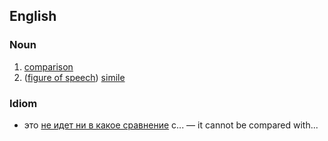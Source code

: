 ==English==
===Noun===
#[[comparison]]
#([[figure of speech]]) [[simile]]

===Idiom===
*это [[не идет ни в какое сравнение]] с... &mdash; it cannot be compared with...